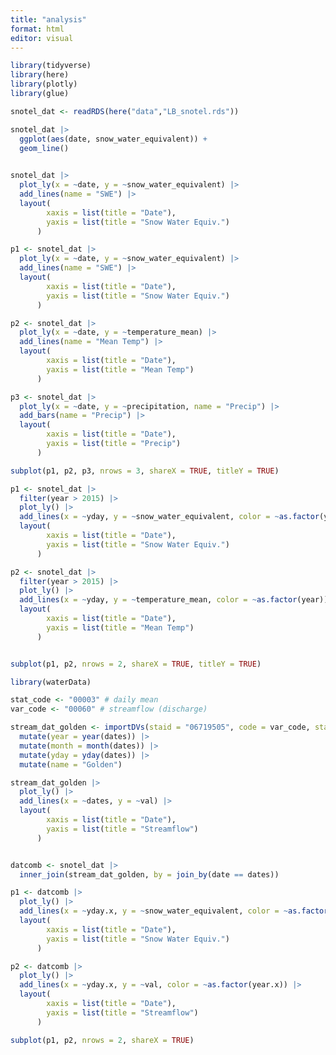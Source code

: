 ```yaml
---
title: "analysis"
format: html
editor: visual
---
```




```r

library(tidyverse)
library(here)
library(plotly)
library(glue)

```

```r

snotel_dat <- readRDS(here("data","LB_snotel.rds"))

```


```r

snotel_dat |>
  ggplot(aes(date, snow_water_equivalent)) +
  geom_line()
  

```

```r


snotel_dat |>
  plot_ly(x = ~date, y = ~snow_water_equivalent) |>
  add_lines(name = "SWE") |>
  layout(
        xaxis = list(title = "Date"),
        yaxis = list(title = "Snow Water Equiv.")
      )

```


```r


p1 <- snotel_dat |>
  plot_ly(x = ~date, y = ~snow_water_equivalent) |>
  add_lines(name = "SWE") |>
  layout(
        xaxis = list(title = "Date"),
        yaxis = list(title = "Snow Water Equiv.")
      )

p2 <- snotel_dat |>
  plot_ly(x = ~date, y = ~temperature_mean) |>
  add_lines(name = "Mean Temp") |>
  layout(
        xaxis = list(title = "Date"),
        yaxis = list(title = "Mean Temp")
      )

p3 <- snotel_dat |>
  plot_ly(x = ~date, y = ~precipitation, name = "Precip") |>
  add_bars(name = "Precip") |>
  layout(
        xaxis = list(title = "Date"),
        yaxis = list(title = "Precip")
      )

subplot(p1, p2, p3, nrows = 3, shareX = TRUE, titleY = TRUE)

```

```r

p1 <- snotel_dat |>
  filter(year > 2015) |>
  plot_ly() |>
  add_lines(x = ~yday, y = ~snow_water_equivalent, color = ~as.factor(year)) |>
  layout(
        xaxis = list(title = "Date"),
        yaxis = list(title = "Snow Water Equiv.")
      )

p2 <- snotel_dat |>
  filter(year > 2015) |>
  plot_ly() |>
  add_lines(x = ~yday, y = ~temperature_mean, color = ~as.factor(year)) |>
  layout(
        xaxis = list(title = "Date"),
        yaxis = list(title = "Mean Temp")
      )


subplot(p1, p2, nrows = 2, shareX = TRUE, titleY = TRUE)

```

```r

library(waterData)

stat_code <- "00003" # daily mean
var_code <- "00060" # streamflow (discharge)

stream_dat_golden <- importDVs(staid = "06719505", code = var_code, stat = stat_code, sdate = "2017-01-01", edate = "2019-06-15") |>
  mutate(year = year(dates)) |>
  mutate(month = month(dates)) |>
  mutate(yday = yday(dates)) |>
  mutate(name = "Golden")

```


```r

stream_dat_golden |>
  plot_ly() |>
  add_lines(x = ~dates, y = ~val) |>
  layout(
        xaxis = list(title = "Date"),
        yaxis = list(title = "Streamflow")
      )



```


```r

datcomb <- snotel_dat |>
  inner_join(stream_dat_golden, by = join_by(date == dates))

p1 <- datcomb |>
  plot_ly() |>
  add_lines(x = ~yday.x, y = ~snow_water_equivalent, color = ~as.factor(year.x)) |>
  layout(
        xaxis = list(title = "Date"),
        yaxis = list(title = "Snow Water Equiv.")
      )

p2 <- datcomb |>
  plot_ly() |>
  add_lines(x = ~yday.x, y = ~val, color = ~as.factor(year.x)) |>
  layout(
        xaxis = list(title = "Date"),
        yaxis = list(title = "Streamflow")
      )

subplot(p1, p2, nrows = 2, shareX = TRUE)

```


